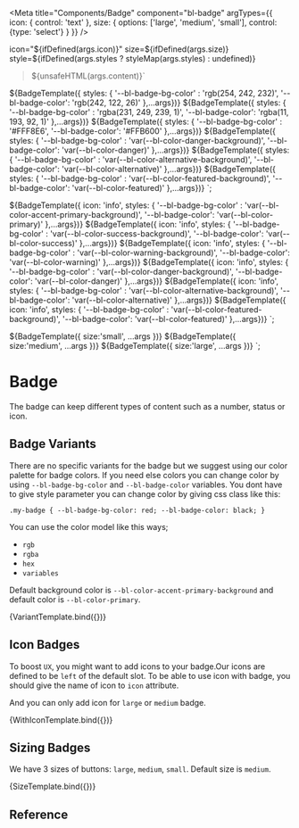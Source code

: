 
<Meta
  title="Components/Badge"
  component="bl-badge"
  argTypes={{
    icon: {
        control: 'text'
    },
    size: {
        options: ['large', 'medium', 'small'],
        control: {type: 'select'}
    }
  }}
/>

icon="${ifDefined(args.icon)}"
size=${ifDefined(args.size)}
style=${ifDefined(args.styles ? styleMap(args.styles) : undefined)}
>${unsafeHTML(args.content)}</bl-badge>`

${BadgeTemplate({ styles: { '--bl-badge-bg-color' : 'rgb(254, 242, 232)', '--bl-badge-color': 'rgb(242, 122, 26)' },...args})}
${BadgeTemplate({ styles: { '--bl-badge-bg-color' : 'rgba(231, 249, 239, 1)', '--bl-badge-color': 'rgba(11, 193, 92, 1)' },...args})}
${BadgeTemplate({ styles: { '--bl-badge-bg-color' : '#FFF8E6', '--bl-badge-color': '#FFB600' },...args})}
${BadgeTemplate({ styles: { '--bl-badge-bg-color' : 'var(--bl-color-danger-background)', '--bl-badge-color': 'var(--bl-color-danger)' },...args})}
${BadgeTemplate({ styles: { '--bl-badge-bg-color' : 'var(--bl-color-alternative-background)', '--bl-badge-color': 'var(--bl-color-alternative)' },...args})}
${BadgeTemplate({ styles: { '--bl-badge-bg-color' : 'var(--bl-color-featured-background)', '--bl-badge-color': 'var(--bl-color-featured)' },...args})}
`;

${BadgeTemplate({ icon: 'info', styles: { '--bl-badge-bg-color' : 'var(--bl-color-accent-primary-background)', '--bl-badge-color': 'var(--bl-color-primary)' },...args})}
${BadgeTemplate({ icon: 'info', styles: { '--bl-badge-bg-color' : 'var(--bl-color-success-background)', '--bl-badge-color': 'var(--bl-color-success)' },...args})}
${BadgeTemplate({ icon: 'info', styles: { '--bl-badge-bg-color' : 'var(--bl-color-warning-background)', '--bl-badge-color': 'var(--bl-color-warning)' },...args})}
${BadgeTemplate({ icon: 'info', styles: { '--bl-badge-bg-color' : 'var(--bl-color-danger-background)', '--bl-badge-color': 'var(--bl-color-danger)' },...args})}
${BadgeTemplate({ icon: 'info', styles: { '--bl-badge-bg-color' : 'var(--bl-color-alternative-background)', '--bl-badge-color': 'var(--bl-color-alternative)' },...args})}
${BadgeTemplate({ icon: 'info', styles: { '--bl-badge-bg-color' : 'var(--bl-color-featured-background)', '--bl-badge-color': 'var(--bl-color-featured)' },...args})}
`;

${BadgeTemplate({ size:'small', ...args })}
${BadgeTemplate({ size:'medium', ...args })}
${BadgeTemplate({ size:'large', ...args })}
`;


# Badge
The badge can keep different types of content such as a number, status or icon.

## Badge Variants
There are no specific variants for the badge but we suggest using our color palette for badge colors. If you need else colors you can change color by using `--bl-badge-bg-color` and `--bl-badge-color` variables.
You dont have to give style parameter you can change color by giving css class like this:


`.my-badge {
    --bl-badge-bg-color: red;
    --bl-badge-color: black;
}`

You can use the color model like this ways;

* `rgb`
* `rgba`
* `hex`
* `variables`

Default background color is `--bl-color-accent-primary-background` and default color is `--bl-color-primary`. 

<Canvas>
<Story name="Variants" args={{ content: 'Badge' }}>
    {VariantTemplate.bind({})}
  </Story>
</Canvas>

## Icon Badges
To boost `UX`, you might want to add icons to your badge.Our icons are defined to be `left` of the default slot.
To be able to use icon with badge, you should give the name of icon to `icon` attribute. 

And you can only add icon for `large` or `medium` badge.

<Canvas>
    <Story name='Badge With Icons' args={{content: 'Badge' }}>
        {WithIconTemplate.bind({})}
    </Story>
</Canvas>

## Sizing Badges

We have 3 sizes of buttons: `large`, `medium`, `small`. Default size is `medium`.

<Canvas>
    <Story name='Badge With Sizes' args={{content: 'Badge' }}>
        {SizeTemplate.bind({})}
    </Story>
</Canvas>

## Reference

<ArgsTable of="bl-badge" />


